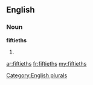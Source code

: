 ==English==

===Noun===
'''fiftieths'''

# {{plural of|[[fiftieth]]}}

[[Category:English plurals]]

[[ar:fiftieths]]
[[fr:fiftieths]]
[[my:fiftieths]]